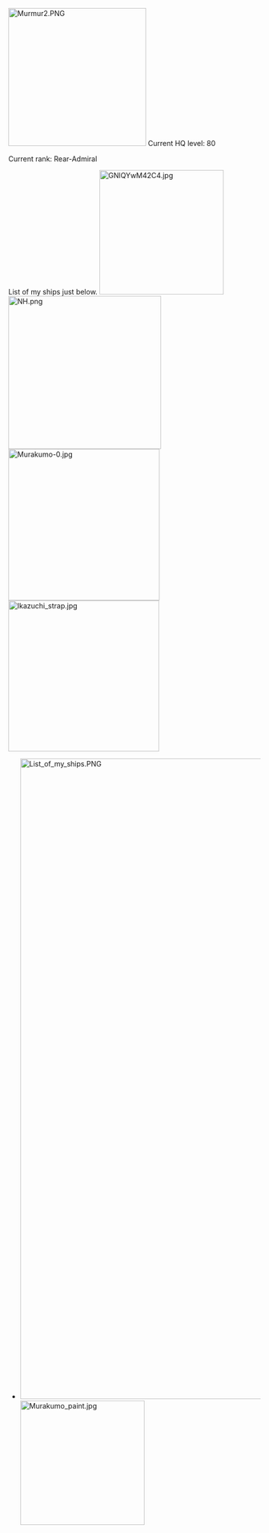 [[File:Murmur2.PNG|thumb|275x275px]]
Current HQ level: 80

Current rank: Rear-Admiral

List of my ships just below.
[[File:GNlQYwM42C4.jpg|thumb|248px]]
[[File:NH.png|thumb|305x305px]]
[[File:Murakumo-0.jpg|thumb|302x302px]]
[[File:Ikazuchi strap.jpg|thumb|301x301px]]
* [[File:List of my ships.PNG|thumb|1277x1277px|none]][[File:Murakumo_paint.jpg|thumb|248px]]